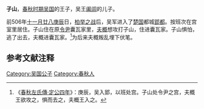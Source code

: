 {{模板:Infobox 先秦人物
|名称= 子山
|姓=[[姬姓|姬]]
|氏=
|名=子山
|字=
|别名=
|别字=
|谥号=
|时代=春秋
|国家=[[吴国|吴]] 
|身份=吴国王子
|出生=
|逝世=
|父=阖闾
}}
'''子山'''，[[春秋时期|春秋时期]][[吴国|吴国]]的王子，吴王[[阖闾|阖闾]]的儿子。

前506年[[十一月廿八|十一月廿八]][[庚辰|庚辰]]日，[[柏举之战|柏举之战]]后，吴军进入了[[楚国|楚国]]都城[[郢都|郢都]]。按班次在宫室里居住。子山住在原[[令尹|令尹]]囊瓦家里，[[夫概|夫概]]想攻打子山，住进囊瓦家。子山惧怕，逃了出去，夫概进囊瓦家。<ref>《[[s:春秋左氏傳/定公|春秋左氏傳·定公四年]]》：庚辰，吴入郢，以班处宫。子山处令尹之宫，夫概王欲攻之，惧而去之，夫概王入之。</ref>为后来夫概叛乱埋下伏笔。
==参考文献注释==
{{Reflist}}

[[Category:吴国公子|Category:吴国公子]]
[[Category:春秋人|Category:春秋人]]